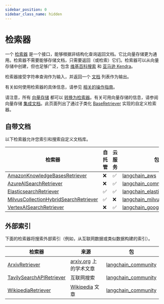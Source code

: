 ```yaml
---
sidebar_position: 0
sidebar_class_name: hidden
---
```


# 检索器

一个 [检索器](/docs/concepts/#retrievers) 是一个接口，能够根据非结构化查询返回文档。它比向量存储更为通用。检索器不需要能够存储文档，只需要返回（或检索）它们。检索器可以从向量存储中创建，但也足够广泛，包含 [维基百科搜索](/docs/integrations/retrievers/wikipedia/) 和 [亚马逊 Kendra](/docs/integrations/retrievers/amazon_kendra_retriever/)。

检索器接受字符串查询作为输入，并返回一个 [文档](https://api.python.langchain.com/en/latest/documents/langchain_core.documents.base.Document.html) 列表作为输出。

有关如何使用检索器的具体信息，请参见 [相关的操作指南](/docs/how_to/#retrievers)。

请注意，所有 [向量存储](/docs/concepts/#vector-stores) 都可以 [转换为检索器](/docs/how_to/vectorstore_retriever/)。有关可用向量存储的信息，请参阅向量存储 [集成文档](/docs/integrations/vectorstores/)。此页面列出了通过子类化 [BaseRetriever](/docs/how_to/custom_retriever/) 实现的自定义检索器。

## 自带文档

以下检索器允许您索引和搜索自定义文档库。

| 检索器 | 自托管 | 云服务 | 包 |
|--------|--------|--------|----|
| [AmazonKnowledgeBasesRetriever](/docs/integrations/retrievers/bedrock) | ❌ | ✅ | [langchain_aws](https://api.python.langchain.com/en/latest/retrievers/langchain_aws.retrievers.bedrock.AmazonKnowledgeBasesRetriever.html) |
| [AzureAISearchRetriever](/docs/integrations/retrievers/azure_ai_search) | ❌ | ✅ | [langchain_community](https://api.python.langchain.com/en/latest/retrievers/langchain_community.retrievers.azure_ai_search.AzureAISearchRetriever.html) |
| [ElasticsearchRetriever](/docs/integrations/retrievers/elasticsearch_retriever) | ✅ | ✅ | [langchain_elasticsearch](https://api.python.langchain.com/en/latest/retrievers/langchain_elasticsearch.retrievers.ElasticsearchRetriever.html) |
| [MilvusCollectionHybridSearchRetriever](/docs/integrations/retrievers/milvus_hybrid_search) | ✅ | ❌ | [langchain_milvus](https://api.python.langchain.com/en/latest/retrievers/langchain_milvus.retrievers.milvus_hybrid_search.MilvusCollectionHybridSearchRetriever.html) |
| [VertexAISearchRetriever](/docs/integrations/retrievers/google_vertex_ai_search) | ❌ | ✅ | [langchain_google_community](https://api.python.langchain.com/en/latest/vertex_ai_search/langchain_google_community.vertex_ai_search.VertexAISearchRetriever.html) |

## 外部索引

下面的检索器将搜索外部索引（例如，从互联网数据或类似数据构建的索引）。

| 检索器 | 来源 | 包 |
|-----------|--------|---------|
| [ArxivRetriever](/docs/integrations/retrievers/arxiv) | [arxiv.org](https://arxiv.org/) 上的学术文章 | [langchain_community](https://api.python.langchain.com/en/latest/retrievers/langchain_community.retrievers.arxiv.ArxivRetriever.html) |
| [TavilySearchAPIRetriever](/docs/integrations/retrievers/tavily) | 互联网搜索 | [langchain_community](https://api.python.langchain.com/en/latest/retrievers/langchain_community.retrievers.tavily_search_api.TavilySearchAPIRetriever.html) |
| [WikipediaRetriever](/docs/integrations/retrievers/wikipedia) | [Wikipedia](https://www.wikipedia.org/) 文章 | [langchain_community](https://api.python.langchain.com/en/latest/retrievers/langchain_community.retrievers.wikipedia.WikipediaRetriever.html) |